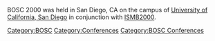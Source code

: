 BOSC 2000 was held in San Diego, CA on the campus of [[wp:University of California, San Diego|University of California, San Diego]] in conjunction with [http://www.iscb.org/ismb2000/ ISMB2000].


[[Category:BOSC]] [[Category:Conferences]]
[[Category:BOSC Conferences]]